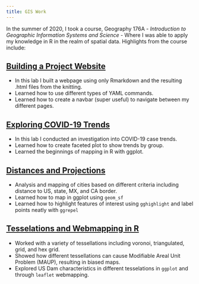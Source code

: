 ```yaml
---
title: GIS Work 
---
```


In the summer of 2020, I took a course, Geography 176A - *Introduction to Geographic Information Systems and Science* - Where I was able to apply my knowledge in R in the realm of spatial data. Highlights from the course include:


## [Building a Project Website](https://matthewbcoleman.github.io/)

- In this lab I built a webpage using only Rmarkdown and the resulting .html files from the knitting.
- Learned how to use different types of YAML commands.
- Learned how to create a navbar (super useful) to navigate between my different pages.

## [Exploring COVID-19 Trends](https://matthewbcoleman.github.io/geog-176A-labs/lab-02.html)

- In this lab I conducted an investigation into COVID-19 case trends.
- Learned how to create faceted plot to show trends by group.
- Learned the beginnings of mapping in R with ggplot. 

## [Distances and Projections](https://matthewbcoleman.github.io/geog-176A-labs/lab-03.html)
- Analysis and mapping of cities based on different criteria including distance to US, state, MX, and CA border.
- Learned how to map in ggplot using `geom_sf`
- Learned how to highlight features of interest using `gghighlight` and label points neatly with `ggrepel`

## [Tesselations and Webmapping in R](https://matthewbcoleman.github.io/geog-176A-labs/lab-04.html)
- Worked with a variety of tessellations including voronoi, triangulated, grid, and hex grid.
- Showed how different tessellations can cause Modifiable Areal Unit Problem (MAUP), resulting in biased maps.
- Explored US Dam characteristics in different tesselations in `ggplot` and through `leaflet` webmapping.